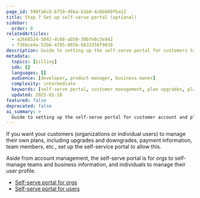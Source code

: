```yaml
---
page_id: 590fa6c8-b759-46ba-b1b0-4c6bb09fba12
title: Step 7 Set up self-serve portal (optional)
sidebar:
  order: 8
relatedArticles:
  - a2668524-5842-4c68-ab50-30b7e8c3e842
  - f36bce4a-52bb-4785-865b-6b33356f9838
description: Guide to setting up the self-serve portal for customers to manage their own plans, payment information, and account details.
metadata:
  topics: [billing]
  sdk: []
  languages: []
  audience: [developer, product-manager, business-owner]
  complexity: intermediate
  keywords: [self-serve portal, customer management, plan upgrades, plan downgrades, payment management, account management]
  updated: 2025-01-16
featured: false
deprecated: false
ai_summary: >
  Guide to setting up the self-serve portal for customer account and plan management.
---
```


If you want your customers (organizations or individual users) to manage their own plans, including upgrades and downgrades, payment information, team members, etc., set up the self-service portal to allow this. 

Aside from account management, the self-serve portal is for orgs to self-manage teams and business information, and individuals to manage their user profile.

- [Self-serve portal for orgs](/build/set-up-options/self-serve-portal-for-orgs/)
- [Self-serve portal for users](/build/set-up-options/self-serve-portal-for-users/)
